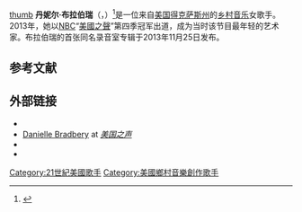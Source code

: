 [[file:Danielle_Bradbery_at_25th_National_Memorial_Day_Concert_2014_crop.jpg|thumb]]
'''丹妮尔·布拉伯瑞'''（{{lang-en|Danielle Simone Bradbery}}，{{bd|1996年|7月23日|catIdx=B}}）<ref name=allmusic>{{cite web|url=http://www.allmusic.com/artist/danielle-bradbery-mn0003121194|title=Danielle Bradbery – Music Biography, Credits and Discography|last=Leggett|first=Steve|publisher=[[AllMusic|AllMusic]]|access-date=June 22, 2013|archive-date=2015-05-19|archive-url=https://web.archive.org/web/20150519030441/http://www.allmusic.com/artist/danielle-bradbery-mn0003121194|dead-url=no}}</ref>是一位来自[[美国|美国]][[得克萨斯州|得克萨斯州]]{{Link-en|赛普瑞斯 (得克萨斯州)|Cypress, Texas|赛普瑞斯}}的[[乡村音乐|乡村音乐]]女歌手。2013年，她以[[全国广播公司|NBC]]“[[美國之聲|美國之聲]]”第四季冠军出道，成为当时该节目最年轻的艺术家。布拉伯瑞的首张同名录音室专辑于2013年11月25日发布。

== 参考文献 ==
{{Reflist}}

== 外部链接 ==
{{Commons category|Danielle Bradbery}}
* {{IMDb name|id=5710491|name=Danielle Bradbery}}
* [http://www.nbc.com/the-voice/artists/danielle-bradbery/ Danielle Bradbery] {{Wayback|url=http://www.nbc.com/the-voice/artists/danielle-bradbery/ |date=20151106192622 }} at ''[[美国之声|美国之声]]''
* {{Official website|1=http://www.daniellebradbery.com/}}
* {{YouTube|u=DanielleBradberyMusic|{{PAGENAMEBASE}}}}

{{normdaten}}
{{DEFAULTSORT:bradbery}}
[[Category:21世紀美國歌手|Category:21世紀美國歌手]]
[[Category:美國鄉村音樂創作歌手|Category:美國鄉村音樂創作歌手]]